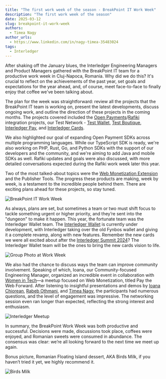 ```yaml
---
title: "The first work week of the season - BreakPoint IT Work Week"
description: "The first work week of the season"
date: 2025-03-12
slug: breakpoint-it-work-week
authors:
  - Timea Nagy
author_urls:
  - https://www.linkedin.com/in/nagy-timea-35483024
tags:
  - Interledger
---
```


After shaking off the January blues, the Interledger Engineering Managers and Product Managers gathered with the BreakPoint IT team for a productive work week in Cluj-Napoca, Romania.
Why did we do this? It's crucial to reflect on the achievements of the past year, set goals and expectations for the year ahead, and, of course, meet face-to-face to finally enjoy that coffee we've been talking about.

The plan for the week was straightforward: review all the projects that the BreakPoint IT team is working on, present the latest developments, discuss ongoing work, and outline the direction of these projects in the coming months.
The projects covered included the [Open Payments](https://openpayments.dev/)/[Rafiki](https://rafiki.dev/) integration projects, our Test Network - [Test Wallet](https://wallet.interledger-test.dev/), [Test Boutique](https://boutique.interledger-test.dev/), [Interledger Pay](https://interledgerpay.com/), and [Interledger Cards](https://wallet.interledger.cards/).

We also highlighted our goal of expanding Open Payment SDKs across multiple programming languages. While our TypeScript SDK is ready, we're also working on PHP, Rust, Go, and Python SDKs with the support of our developers and the community, and we're aiming to add Java and mobile SDKs as well.
Rafiki updates and goals were also discussed, with more detailed conversations expected during the Rafiki work week later this year.

Two of the most talked-about topics were the [Web Monetization Extension](https://webmonetization.org/) and the Publisher Tools.
The progress these products are making, week by week, is a testament to the incredible people behind them. There are exciting plans ahead for these projects, so stay tuned.

![BreakPoint IT Work Week](/developers/img/blog/2025-03-12/bp-ww.jpg)

As always, plans are set, but sometimes a team or two must shift focus to tackle something urgent or higher priority, and they’re sent into the "dungeon" to make it happen.
This year, the fortunate team was the Interledger Wallet team. The [Interledger Wallet](https://interledger.app/) is currently under development, with Interledger taking over the old Fynbos wallet and giving it a complete revamp, along with new features.
Remember the new cards we were all excited about after the [Interledger Summit 2024](https://interledger.org/summit)?
The Interledger Wallet team will be the ones to bring the new cards vision to life.

![Group Photo at Work Week](/developers/img/blog/2025-03-12/bp-ww-group.jpg)

We also had the chance to discuss ways the team can improve community involvement.
Speaking of which, Ioana, our Community-focused Engineering Manager, organized an incredible event in collaboration with [Women in Tech](https://www.womenintechcluj.com/)—a meetup focused on Web Monetization, titled Pay the Web Forward.
After listening to insightful presentations and demos by [Ioana Chiorean](https://interledger.org/team/ioana-chiorean), [Rabeb Othmani](https://interledger.org/team/rabeb-othmani), and [Timea Nagy](https://interledger.org/team/timea-nagy), the participants had numerous questions, and the level of engagement was impressive.
The networking session even ran longer than expected, reflecting the strong interest and enthusiasm.

![Interledger Meetup](/developers/img/blog/2025-03-12/bp-ww-wt.jpg)

In summary, the BreakPoint Work Week was both productive and successful. Decisions were made, discussions took place, coffees were enjoyed, and Romanian sweets were consumed in abundance.
The consensus was clear: we’re all looking forward to the next time we meet up again.

Bonus picture, Romanian Floating Island dessert, AKA Birds Milk, if you haven’t tried it yet, we highly recommend it.

![Birds Milk](/developers/img/blog/2025-03-12/bp-ww-bm.png)
